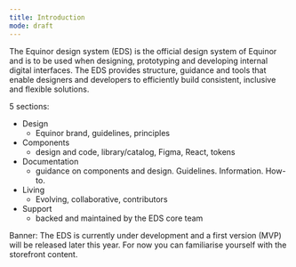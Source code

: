 ```yaml
---
title: Introduction 
mode: draft
---
```



The Equinor design system (EDS) is the official design system of Equinor and is to be used when designing, prototyping and developing internal digital interfaces. The EDS provides structure, guidance and tools that enable designers and developers to efficiently build consistent, inclusive and flexible solutions. 

5 sections:
- Design 
  - Equinor brand, guidelines, principles
- Components
  - design and code, library/catalog, Figma, React, tokens
- Documentation
  - guidance on components and design. Guidelines. Information. How-to. 
- Living
  - Evolving, collaborative, contributors
- Support
  - backed and maintained by the EDS core team 

Banner: 
The EDS is currently under development and a first version (MVP) will be released later this year. 
For now you can familiarise yourself with the storefront content. 
